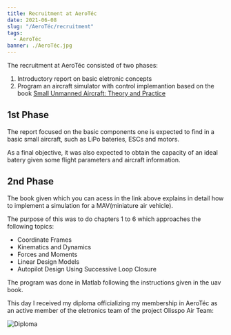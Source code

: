 ```yaml
---
title: Recruitment at AeroTéc
date: 2021-06-08
slug: "/AeroTéc/recruitment"
tags:
  - AeroTéc
banner: ./AeroTéc.jpg
---
```


The recruitment at AeroTéc consisted of two phases:
   1. Introductory report on basic eletronic concepts
   2. Program an aircraft simulator with control implemantion based on the book [Small Unmanned Aircraft: Theory and Practice](https://uavbook.byu.edu/doku.php)

## 1st Phase

The report focused on the basic components one is expected to find in a basic small aircraft, such as LiPo bateries, ESCs and motors.

As a final objective, it was also expected to obtain the capacity of an ideal batery given some flight parameters and aircraft information.

## 2nd Phase

The book given which you can acess in the link above explains in detail how to implement a simulation for a MAV(miniature air vehicle).

The purpose of this was to do chapters 1 to 6 which approaches the following topics:
  - Coordinate Frames
  - Kinematics and Dynamics
  - Forces and Moments
  - Linear Design Models
  - Autopilot Design Using Successive Loop Closure

The program was done in Matlab following the instructions given in the uav book.

This day I received my diploma officializing my membership in AeroTéc as an active member of the eletronics team of the project Olisspo Air Team:

  ![Diploma](./diploma.jpg)
